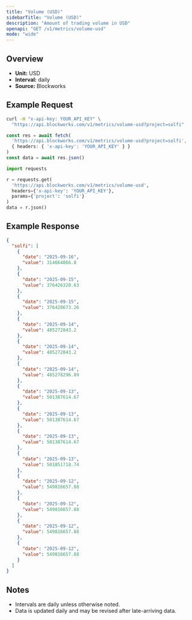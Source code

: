 ```yaml
---
title: "Volume (USD)"
sidebarTitle: "Volume (USD)"
description: "Amount of trading volume in USD"
openapi: "GET /v1/metrics/volume-usd"
mode: "wide"
---
```


## Overview

- **Unit:** USD
- **Interval:** daily
- **Source:** Blockworks

## Example Request

<CodeGroup>

```bash cURL
curl -H "x-api-key: YOUR_API_KEY" \
  "https://api.blockworks.com/v1/metrics/volume-usd?project=solfi"
```

```typescript TypeScript
const res = await fetch(
  'https://api.blockworks.com/v1/metrics/volume-usd?project=solfi',
  { headers: { 'x-api-key': 'YOUR_API_KEY' } }
)
const data = await res.json()
```

```python Python
import requests

r = requests.get(
  'https://api.blockworks.com/v1/metrics/volume-usd',
  headers={'x-api-key': 'YOUR_API_KEY'},
  params={'project': 'solfi'}
)
data = r.json()
```

</CodeGroup>

## Example Response

```json
{
  "solfi": [
    {
      "date": "2025-09-16",
      "value": 314664866.8
    },
    {
      "date": "2025-09-15",
      "value": 376426320.63
    },
    {
      "date": "2025-09-15",
      "value": 376428673.26
    },
    {
      "date": "2025-09-14",
      "value": 485272843.2
    },
    {
      "date": "2025-09-14",
      "value": 485272843.2
    },
    {
      "date": "2025-09-14",
      "value": 485278296.89
    },
    {
      "date": "2025-09-13",
      "value": 501387614.67
    },
    {
      "date": "2025-09-13",
      "value": 501387614.67
    },
    {
      "date": "2025-09-13",
      "value": 501387614.67
    },
    {
      "date": "2025-09-13",
      "value": 501851718.74
    },
    {
      "date": "2025-09-12",
      "value": 549816657.88
    },
    {
      "date": "2025-09-12",
      "value": 549816657.88
    },
    {
      "date": "2025-09-12",
      "value": 549816657.88
    },
    {
      "date": "2025-09-12",
      "value": 549816657.88
    }
  ]
}
```

## Notes
- Intervals are daily unless otherwise noted.
- Data is updated daily and may be revised after late-arriving data.